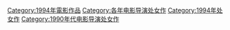 [[Category:1994年電影作品|Category:1994年電影作品]]
[[Category:各年电影导演处女作|Category:各年电影导演处女作]]
[[Category:1994年处女作|Category:1994年处女作]]
[[Category:1990年代电影导演处女作|Category:1990年代电影导演处女作]]